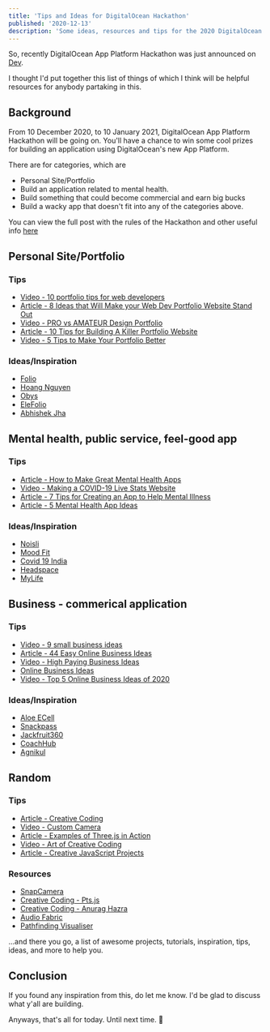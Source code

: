 ```yaml
---
title: 'Tips and Ideas for DigitalOcean Hackathon'
published: '2020-12-13'
description: 'Some ideas, resources and tips for the 2020 DigitalOcean Hackathon'
---
```


So, recently DigitalOcean App Platform Hackathon was just announced on [Dev](https://dev.to/).

I thought I'd put together this list of things of which I think will be helpful resources for anybody partaking in this.

## Background

From 10 December 2020, to 10 January 2021, DigitalOcean App Platform Hackathon will be going on. You'll have a chance to win some cool prizes for building an application using DigitalOcean's new App Platform.

There are for categories, which are

- Personal Site/Portfolio
- Build an application related to mental health.
- Build something that could become commercial and earn big bucks
- Build a wacky app that doesn't fit into any of the categories above.

You can view the full post with the rules of the Hackathon and other useful info [here](https://dev.to/devteam/announcing-the-digitalocean-app-platform-hackathon-on-dev-2i1k)

## Personal Site/Portfolio

### Tips

- [Video - 10 portfolio tips for web developers](https://www.youtube.com/watch?v=nrWGr2OvBD4)
- [Article - 8 Ideas that Will Make your Web Dev Portfolio Website Stand Out](https://www.sitepoint.com/how-to-build-a-stunning-portfolio-website-as-a-web-developer/)
- [Video - PRO vs AMATEUR Design Portfolio](https://www.youtube.com/watch?v=8T7SnBQDiuM&t=55s)
- [Article - 10 Tips for Building A Killer Portfolio Website](https://www.creativebloq.com/portfolios/tips-portfolio-website-4137460)
- [Video - 5 Tips to Make Your Portfolio Better](https://www.youtube.com/watch?v=qn5zcCseRcg)

### Ideas/Inspiration

- [Folio](https://ui8-folio.herokuapp.com/)
- [Hoang Nguyen](https://hoang.moe/)
- [Obys](https://obys.agency/)
- [EleFolio](https://live.templately.com/elefolio/)
- [Abhishek Jha](https://abhishekjha.me/)

## Mental health, public service, feel-good app

### Tips

- [Article - How to Make Great Mental Health Apps](https://www.onlinetherapyinstitute.com/wp-content/uploads/2013/11/NewInnovations_Vol3_Issue415.pdf)
- [Video - Making a COVID-19 Live Stats Website](https://www.youtube.com/watch?v=BzUFQDP8B28)
- [Article - 7 Tips for Creating an App to Help Mental Illness](https://www.sitepoint.com/7-tips-creating-app-help-mental-illness/)
- [Article - 5 Mental Health App Ideas](https://digitalhealthbuzz.com/5-mental-health-app-ideas/)

### Ideas/Inspiration

- [Noisli](https://www.noisli.com/)
- [Mood Fit](https://www.getmoodfit.com/)
- [Covid 19 India](https://www.covid19india.org/)
- [Headspace](https://www.headspace.com/)
- [MyLife](https://my.life/)

## Business - commerical application

### Tips

- [Video - 9 small business ideas](https://www.youtube.com/watch?v=0k8ljlnBAQI)
- [Article - 44 Easy Online Business Ideas](https://www.justbusiness.com/starting-a-small-business/online-business-ideas)
- [Video - High Paying Business Ideas](https://www.youtube.com/watch?v=m8ZdXr2QF8A)
- [Online Business Ideas](https://hacktheentrepreneur.com/online-business-ideas/)
- [Video - Top 5 Online Business Ideas of 2020](https://www.youtube.com/watch?v=o1h58z1Jbww&ab_channel=TopThink)

### Ideas/Inspiration

- [Aloe ECell](https://www.aloeecell.com/)
- [Snackpass](https://www.snackpass.co/)
- [Jackfruit360](http://jackfruit365.com/)
- [CoachHub](https://coachhub.io/)
- [Agnikul](https://www.agnikul.in/#/)

## Random

### Tips

- [Article - Creative Coding](https://blog.prototypr.io/the-short-guide-to-generative-art-creative-coding-fc36ff163708)
- [Video - Custom Camera](https://www.youtube.com/watch?v=EM_Fm0_C8JA)
- [Article - Examples of Three.js in Action](https://speckyboy.com/three-js-in-action/)
- [Video - Art of Creative Coding](https://www.youtube.com/watch?v=eBV14-3LT-g)
- [Article - Creative JavaScript Projects](https://dev.to/lindelof/10-very-creative-javascript-projects-on-github-1j0n)

### Resources

- [SnapCamera](https://snapcamera.snapchat.com/)
- [Creative Coding - Pts.js](https://ptsjs.org/demo/?name=pts.quickStart)
- [Creative Coding - Anurag Hazra](https://anuraghazra.github.io/#creative-coding)
- [Audio Fabric](https://tbaldw.in/audiofabric/)
- [Pathfinding Visualiser](https://clementmihailescu.github.io/Pathfinding-Visualizer/)

...and there you go, a list of awesome projects, tutorials, inspiration, tips, ideas, and more to help you.

## Conclusion

If you found any inspiration from this, do let me know. I'd be glad to discuss what y'all are building.

Anyways, that's all for today. Until next time. 👋
